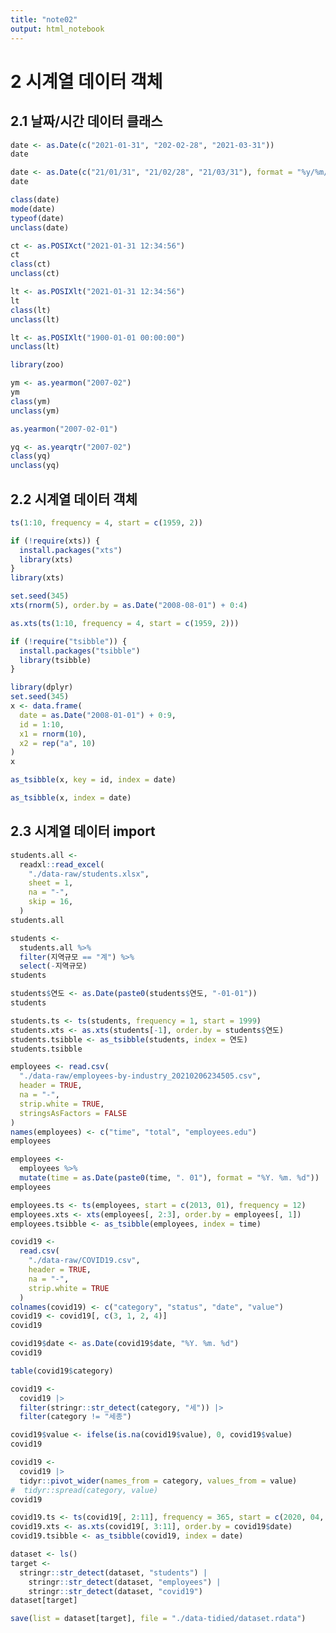 ```yaml
---
title: "note02"
output: html_notebook
---
```


# 2 시계열 데이터 객체

## 2.1 날짜/시간 데이터 클래스

```r
date <- as.Date(c("2021-01-31", "202-02-28", "2021-03-31"))
date
```

```r
date <- as.Date(c("21/01/31", "21/02/28", "21/03/31"), format = "%y/%m/%d")
date
```

```r
class(date)
mode(date)
typeof(date)
unclass(date)
```

```r
ct <- as.POSIXct("2021-01-31 12:34:56")
ct
class(ct)
unclass(ct)
```

```r
lt <- as.POSIXlt("2021-01-31 12:34:56")
lt
class(lt)
unclass(lt)
```

```r
lt <- as.POSIXlt("1900-01-01 00:00:00")
unclass(lt)
```

```r
library(zoo)
```

```r
ym <- as.yearmon("2007-02")
ym
class(ym)
unclass(ym)
```

```r
as.yearmon("2007-02-01")
```

```r
yq <- as.yearqtr("2007-02")
class(yq)
unclass(yq)
```

## 2.2 시계열 데이터 객체

```r
ts(1:10, frequency = 4, start = c(1959, 2))
```

```r
if (!require(xts)) {
  install.packages("xts")
  library(xts)
}
library(xts)
```

```r
set.seed(345)
xts(rnorm(5), order.by = as.Date("2008-08-01") + 0:4)
```

```r
as.xts(ts(1:10, frequency = 4, start = c(1959, 2)))
```

```r
if (!require("tsibble")) {
  install.packages("tsibble")
  library(tsibble)
}
```

```r
library(dplyr)
set.seed(345)
x <- data.frame(
  date = as.Date("2008-01-01") + 0:9,
  id = 1:10,
  x1 = rnorm(10),
  x2 = rep("a", 10)
)
x
```

```r
as_tsibble(x, key = id, index = date)
```

```r
as_tsibble(x, index = date)
```

## 2.3 시계열 데이터 import

```r
students.all <-
  readxl::read_excel(
    "./data-raw/students.xlsx",
    sheet = 1,
    na = "-",
    skip = 16,
  )
students.all
```

```r
students <-
  students.all %>%
  filter(지역규모 == "계") %>%
  select(-지역규모)
students
```

```r
students$연도 <- as.Date(paste0(students$연도, "-01-01"))
students
```

```r
students.ts <- ts(students, frequency = 1, start = 1999)
students.xts <- as.xts(students[-1], order.by = students$연도)
students.tsibble <- as_tsibble(students, index = 연도)
students.tsibble
```

```r
employees <- read.csv(
  "./data-raw/employees-by-industry_20210206234505.csv",
  header = TRUE,
  na = "-",
  strip.white = TRUE,
  stringsAsFactors = FALSE
)
names(employees) <- c("time", "total", "employees.edu")
employees
```

```r
employees <-
  employees %>%
  mutate(time = as.Date(paste0(time, ". 01"), format = "%Y. %m. %d"))
employees
```

```r
employees.ts <- ts(employees, start = c(2013, 01), frequency = 12)
employees.xts <- xts(employees[, 2:3], order.by = employees[, 1])
employees.tsibble <- as_tsibble(employees, index = time)
```

```r
covid19 <-
  read.csv(
    "./data-raw/COVID19.csv",
    header = TRUE,
    na = "-",
    strip.white = TRUE
  )
colnames(covid19) <- c("category", "status", "date", "value")
covid19 <- covid19[, c(3, 1, 2, 4)]
covid19
```

```r
covid19$date <- as.Date(covid19$date, "%Y. %m. %d")
covid19
```

```r
table(covid19$category)
```

```r
covid19 <-
  covid19 |>
  filter(stringr::str_detect(category, "세")) |>
  filter(category != "세종")
```

```r
covid19$value <- ifelse(is.na(covid19$value), 0, covid19$value)
covid19
```

```r
covid19 <-
  covid19 |>
  tidyr::pivot_wider(names_from = category, values_from = value)
#  tidyr::spread(category, value)
covid19
```

```r
covid19.ts <- ts(covid19[, 2:11], frequency = 365, start = c(2020, 04, 09))
covid19.xts <- as.xts(covid19[, 3:11], order.by = covid19$date)
covid19.tsibble <- as_tsibble(covid19, index = date)
```

```r
dataset <- ls()
target <-
  stringr::str_detect(dataset, "students") |
    stringr::str_detect(dataset, "employees") |
    stringr::str_detect(dataset, "covid19")
dataset[target]
```

```r
save(list = dataset[target], file = "./data-tidied/dataset.rdata")
```
